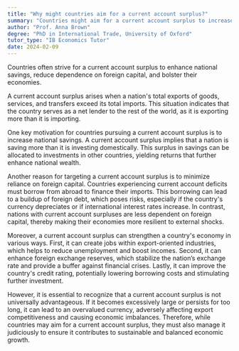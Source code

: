 ```yaml
---
title: "Why might countries aim for a current account surplus?"
summary: "Countries might aim for a current account surplus to increase national savings, reduce reliance on foreign capital, and strengthen their economy."
author: "Prof. Anna Brown"
degree: "PhD in International Trade, University of Oxford"
tutor_type: "IB Economics Tutor"
date: 2024-02-09
---
```


Countries often strive for a current account surplus to enhance national savings, reduce dependence on foreign capital, and bolster their economies.

A current account surplus arises when a nation's total exports of goods, services, and transfers exceed its total imports. This situation indicates that the country serves as a net lender to the rest of the world, as it is exporting more than it is importing.

One key motivation for countries pursuing a current account surplus is to increase national savings. A current account surplus implies that a nation is saving more than it is investing domestically. This surplus in savings can be allocated to investments in other countries, yielding returns that further enhance national wealth.

Another reason for targeting a current account surplus is to minimize reliance on foreign capital. Countries experiencing current account deficits must borrow from abroad to finance their imports. This borrowing can lead to a buildup of foreign debt, which poses risks, especially if the country's currency depreciates or if international interest rates increase. In contrast, nations with current account surpluses are less dependent on foreign capital, thereby making their economies more resilient to external shocks.

Moreover, a current account surplus can strengthen a country's economy in various ways. First, it can create jobs within export-oriented industries, which helps to reduce unemployment and boost incomes. Second, it can enhance foreign exchange reserves, which stabilize the nation’s exchange rate and provide a buffer against financial crises. Lastly, it can improve the country's credit rating, potentially lowering borrowing costs and stimulating further investment.

However, it is essential to recognize that a current account surplus is not universally advantageous. If it becomes excessively large or persists for too long, it can lead to an overvalued currency, adversely affecting export competitiveness and causing economic imbalances. Therefore, while countries may aim for a current account surplus, they must also manage it judiciously to ensure it contributes to sustainable and balanced economic growth.
    